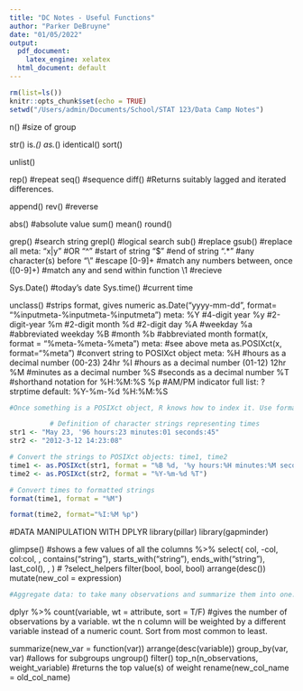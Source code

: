 ```yaml
---
title: "DC Notes - Useful Functions"
author: "Parker DeBruyne"
date: "01/05/2022"
output:
  pdf_document:
    latex_engine: xelatex
  html_document: default
---
```


```r
rm(list=ls())
knitr::opts_chunk$set(echo = TRUE)
setwd("/Users/admin/Documents/School/STAT 123/Data Camp Notes")
```

n() #size of group

str()
is.*()
as.*()
identical()
sort()

unlist()

rep() #repeat
seq() #sequence
diff() #Returns suitably lagged and iterated differences.

append()
rev() #reverse

abs() #absolute value
sum()
mean()
round()

grep() #search string
grepl() #logical search
sub() #replace
gsub() #replace all
  meta: 
    "x|y" #OR
    "^" #start of string
    "$" #end of string
    ".*" #any character(s) before
    "\\" #escape
    [0-9]+ #match any numbers between, once
    ([0-9]+) #match any and send within function
                 \\1 #recieve

Sys.Date() #today's date
Sys.time() #current time

unclass() #strips format, gives numeric
as.Date("yyyy-mm-dd", format= "%inputmeta-%inputmeta-%inputmeta")
    meta:
      %Y #4-digit year
      %y #2-digit-year
      %m #2-digit month
      %d #2-digit day
      %A #weekday
      %a #abbreviated weekday
      %B #month
      %b #abbreviated month
format(x, format = "%meta-%meta-%meta") 
    meta:
      #see above meta
as.POSIXct(x, format="%meta") #convert string to POSIXct object
  meta:
    %H #hours as a decimal number (00-23) 24hr
    %I #hours as a decimal number (01-12) 12hr
    %M #minutes as a decimal number
    %S #seconds as a decimal number
    %T #shorthand notation for %H:%M:%S
    %p #AM/PM indicator
    full list: ?strptime
    default: %Y-%m-%d %H:%M:%S
          

```r
#Once something is a POSIXct object, R knows how to index it. Use format() to make a substring.

          # Definition of character strings representing times
str1 <- "May 23, '96 hours:23 minutes:01 seconds:45"
str2 <- "2012-3-12 14:23:08"

# Convert the strings to POSIXct objects: time1, time2
time1 <- as.POSIXct(str1, format = "%B %d, '%y hours:%H minutes:%M seconds:%S")
time2 <- as.POSIXct(str2, format = "%Y-%m-%d %T")

# Convert times to formatted strings
format(time1, format = "%M")

format(time2, format="%I:%M %p")
```


#DATA MANIPULATION WITH DPLYR
library(pillar)
library(gapminder)

glimpse() #shows a few values of all the columns
%>%
select( col, -col, col:col, , contains("string"), starts_with("string"), ends_with("string"), last_col(), , )    # ?select_helpers
filter(bool, bool, bool)
arrange(desc())
mutate(new_col = expression)

```r
#Aggregate data: to take many observations and summarize them into one.
```
dplyr
%>%
  count(variable, wt = attribute, sort = T/F) #gives the number of observations by a variable. wt the n column will be weighted by a different variable instead of a numeric count. Sort from most common to least.

summarize(new_var = function(var))
arrange(desc(variable)) 
group_by(var, var) #allows for subgroups
ungroup()
filter()
top_n(n_observations, weight_variable) #returns the top value(s) of weight
rename(new_col_name = old_col_name)
